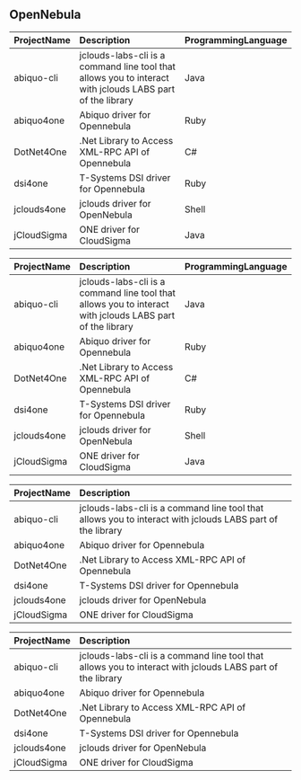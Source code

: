 ## OpenNebula
<table>
 <thead>
  <tr>
   <th align="left"> ProjectName </th>
   <th align="left"> Description </th>
   <th align="left"> ProgrammingLanguage </th>
  </tr>
 </thead>
<tbody>
  <tr>
   <td align="left"> abiquo-cli </td>
   <td align="left"> jclouds-labs-cli is a command line tool that allows you to interact with jclouds LABS part of the library </td>
   <td align="left"> Java </td>
  </tr>
  <tr>
   <td align="left"> abiquo4one </td>
   <td align="left"> Abiquo driver for Opennebula </td>
   <td align="left"> Ruby </td>
  </tr>
  <tr>
   <td align="left"> DotNet4One </td>
   <td align="left"> .Net Library to Access XML-RPC API of Opennebula </td>
   <td align="left"> C# </td>
  </tr>
  <tr>
   <td align="left"> dsi4one </td>
   <td align="left"> T-Systems DSI driver for Opennebula </td>
   <td align="left"> Ruby </td>
  </tr>
  <tr>
   <td align="left"> jclouds4one </td>
   <td align="left"> jclouds driver for OpenNebula </td>
   <td align="left"> Shell </td>
  </tr>
  <tr>
   <td align="left"> jCloudSigma </td>
   <td align="left"> ONE driver for CloudSigma </td>
   <td align="left"> Java </td>
  </tr>
</tbody>
</table>
<table>
 <thead>
  <tr>
   <th align="left"> ProjectName </th>
   <th align="left"> Description </th>
   <th align="left"> ProgrammingLanguage </th>
  </tr>
 </thead>
<tbody>
  <tr>
   <td align="left"> abiquo-cli </td>
   <td align="left"> jclouds-labs-cli is a command line tool that allows you to interact with jclouds LABS part of the library </td>
   <td align="left"> Java </td>
  </tr>
  <tr>
   <td align="left"> abiquo4one </td>
   <td align="left"> Abiquo driver for Opennebula </td>
   <td align="left"> Ruby </td>
  </tr>
  <tr>
   <td align="left"> DotNet4One </td>
   <td align="left"> .Net Library to Access XML-RPC API of Opennebula </td>
   <td align="left"> C# </td>
  </tr>
  <tr>
   <td align="left"> dsi4one </td>
   <td align="left"> T-Systems DSI driver for Opennebula </td>
   <td align="left"> Ruby </td>
  </tr>
  <tr>
   <td align="left"> jclouds4one </td>
   <td align="left"> jclouds driver for OpenNebula </td>
   <td align="left"> Shell </td>
  </tr>
  <tr>
   <td align="left"> jCloudSigma </td>
   <td align="left"> ONE driver for CloudSigma </td>
   <td align="left"> Java </td>
  </tr>
</tbody>
</table>
<table>
 <thead>
  <tr>
   <th align="left"> ProjectName </th>
   <th align="left"> Description </th>
  </tr>
 </thead>
<tbody>
  <tr>
   <td align="left"> abiquo-cli </td>
   <td align="left"> jclouds-labs-cli is a command line tool that allows you to interact with jclouds LABS part of the library </td>
  </tr>
  <tr>
   <td align="left"> abiquo4one </td>
   <td align="left"> Abiquo driver for Opennebula </td>
  </tr>
  <tr>
   <td align="left"> DotNet4One </td>
   <td align="left"> .Net Library to Access XML-RPC API of Opennebula </td>
  </tr>
  <tr>
   <td align="left"> dsi4one </td>
   <td align="left"> T-Systems DSI driver for Opennebula </td>
  </tr>
  <tr>
   <td align="left"> jclouds4one </td>
   <td align="left"> jclouds driver for OpenNebula </td>
  </tr>
  <tr>
   <td align="left"> jCloudSigma </td>
   <td align="left"> ONE driver for CloudSigma </td>
  </tr>
</tbody>
</table>
<table>
 <thead>
  <tr>
   <th align="left"> ProjectName </th>
   <th align="left"> Description </th>
  </tr>
 </thead>
<tbody>
  <tr>
   <td align="left"> abiquo-cli </td>
   <td align="left"> jclouds-labs-cli is a command line tool that allows you to interact with jclouds LABS part of the library </td>
  </tr>
  <tr>
   <td align="left"> abiquo4one </td>
   <td align="left"> Abiquo driver for Opennebula </td>
  </tr>
  <tr>
   <td align="left"> DotNet4One </td>
   <td align="left"> .Net Library to Access XML-RPC API of Opennebula </td>
  </tr>
  <tr>
   <td align="left"> dsi4one </td>
   <td align="left"> T-Systems DSI driver for Opennebula </td>
  </tr>
  <tr>
   <td align="left"> jclouds4one </td>
   <td align="left"> jclouds driver for OpenNebula </td>
  </tr>
  <tr>
   <td align="left"> jCloudSigma </td>
   <td align="left"> ONE driver for CloudSigma </td>
  </tr>
</tbody>
</table>
